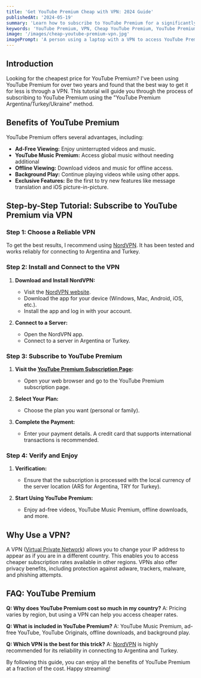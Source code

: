 ```yaml
---
title: 'Get YouTube Premium Cheap with VPN: 2024 Guide'
publishedAt: '2024-05-19'
summary: 'Learn how to subscribe to YouTube Premium for a significantly lower cost using a VPN. This tutorial includes a step-by-step guide and VPN recommendations.'
keywords: 'YouTube Premium, VPN, Cheap YouTube Premium, YouTube Premium Argentina, YouTube Premium Turkey, YouTube Premium 2024'
image: '/images/cheap-youtube-premium-vpn.jpg'
imagePrompt: 'A person using a laptop with a VPN to access YouTube Premium at a low cost, displaying various currency symbols and global connectivity.'
---
```


## Introduction

Looking for the cheapest price for YouTube Premium? I've been using YouTube Premium for over two years and found that the best way to get it for less is through a VPN. This tutorial will guide you through the process of subscribing to YouTube Premium using the "YouTube Premium Argentina/Turkey/Ukraine" method.

## Benefits of YouTube Premium

YouTube Premium offers several advantages, including:

- **Ad-Free Viewing:** Enjoy uninterrupted videos and music.
- **YouTube Music Premium:** Access global music without needing additional
- **Offline Viewing:** Download videos and music for offline access.
- **Background Play:** Continue playing videos while using other apps.
- **Exclusive Features:** Be the first to try new features like message translation and iOS picture-in-picture.

## Step-by-Step Tutorial: Subscribe to YouTube Premium via VPN

### Step 1: Choose a Reliable VPN

To get the best results, I recommend using [NordVPN](https://ref.nordvpn.com/PuJUbHdmeWX). It has been tested and works reliably for connecting to Argentina and Turkey.

### Step 2: Install and Connect to the VPN

1. **Download and Install NordVPN:**

   - Visit the [NordVPN website](https://ref.nordvpn.com/PuJUbHdmeWX).
   - Download the app for your device (Windows, Mac, Android, iOS, etc.).
   - Install the app and log in with your account.

2. **Connect to a Server:**
   - Open the NordVPN app.
   - Connect to a server in Argentina or Turkey.

### Step 3: Subscribe to YouTube Premium

1. **Visit the [YouTube Premium Subscription Page](https://www.youtube.com/premium):**

   - Open your web browser and go to the YouTube Premium subscription page.

2. **Select Your Plan:**

   - Choose the plan you want (personal or family).

3. **Complete the Payment:**
   - Enter your payment details. A credit card that supports international transactions is recommended.

### Step 4: Verify and Enjoy

1. **Verification:**

   - Ensure that the subscription is processed with the local currency of the server location (ARS for Argentina, TRY for Turkey).

2. **Start Using YouTube Premium:**
   - Enjoy ad-free videos, YouTube Music Premium, offline downloads, and more.

## Why Use a VPN?

A VPN ([Virtual Private Network](https://en.wikipedia.org/wiki/Virtual_private_network)) allows you to change your IP address to appear as if you are in a different country. This enables you to access cheaper subscription rates available in other regions. VPNs also offer privacy benefits, including protection against adware, trackers, malware, and phishing attempts.

## FAQ: YouTube Premium

**Q: Why does YouTube Premium cost so much in my country?**
A: Pricing varies by region, but using a VPN can help you access cheaper rates.

**Q: What is included in YouTube Premium?**
A: YouTube Music Premium, ad-free YouTube, YouTube Originals, offline downloads, and background play.

**Q: Which VPN is the best for this trick?**
A: [NordVPN](https://ref.nordvpn.com/PuJUbHdmeWX) is highly recommended for its reliability in connecting to Argentina and Turkey.

By following this guide, you can enjoy all the benefits of YouTube Premium at a fraction of the cost. Happy streaming!
